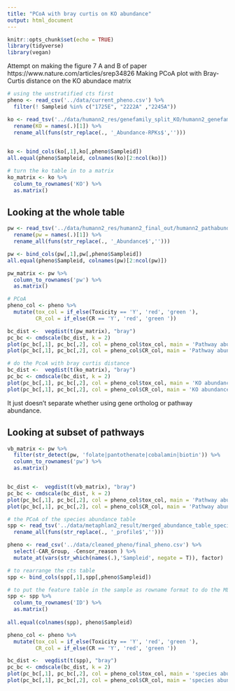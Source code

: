 ```yaml
---
title: "PCoA with bray curtis on KO abundance"
output: html_document
---
```


```r
knitr::opts_chunk$set(echo = TRUE)  
library(tidyverse)
library(vegan)
```

Attempt on making the figure 7 A and B of paper https://www.nature.com/articles/srep34826
Making PCoA plot with Bray-Curtis distance on the KO abundace matrix

```r
# using the unstratified cts first
pheno <- read_csv('../data/current_pheno.csv') %>% 
  filter(! Sampleid %in% c("1725E", "2222A" ,"2245A"))

ko <- read_tsv('../data/humann2_res/genefamily_split_KO/humann2_genefamilies_KO_regroup_relab_unstratified.tsv') %>% 
  rename(KO = names(.)[1]) %>% 
  rename_all(funs(str_replace(., '_Abundance-RPKs$',''))) 
  

ko <- bind_cols(ko[,1],ko[,pheno$Sampleid]) 
all.equal(pheno$Sampleid, colnames(ko)[2:ncol(ko)])

# turn the ko table in to a matrix
ko_matrix <- ko %>% 
  column_to_rownames('KO') %>% 
  as.matrix()
```

## Looking at the whole table

```r
pw <- read_tsv('../data/humann2_res/humann2_final_out/humann2_pathabundance_relab_unstratified.tsv') %>% 
  rename(pw = names(.)[1]) %>% 
  rename_all(funs(str_replace(., '_Abundance$',''))) 

pw <- bind_cols(pw[,1],pw[,pheno$Sampleid]) 
all.equal(pheno$Sampleid, colnames(pw)[2:ncol(pw)])

pw_matrix <- pw %>% 
  column_to_rownames('pw') %>% 
  as.matrix()
```

```r
# PCoA
pheno_col <- pheno %>% 
  mutate(tox_col = if_else(Toxicity == 'Y', 'red', 'green '),
         CR_col = if_else(CR == 'Y', 'red', 'green '))

bc_dist <-  vegdist(t(pw_matrix), "bray")
pc_bc <- cmdscale(bc_dist, k = 2)
plot(pc_bc[,1], pc_bc[,2], col = pheno_col$tox_col, main = 'Pathway abundance color by tox')
plot(pc_bc[,1], pc_bc[,2], col = pheno_col$CR_col, main = 'Pathway abundance color by CR')
```

```r
# do the PcoA with bray curtis distance  
bc_dist <-  vegdist(t(ko_matrix), "bray")
pc_bc <- cmdscale(bc_dist, k = 2)
plot(pc_bc[,1], pc_bc[,2], col = pheno_col$tox_col, main = 'KO abundance color by tox')
plot(pc_bc[,1], pc_bc[,2], col = pheno_col$CR_col, main = 'KO abundance color by CR')
```

It just doesn't separate whether using gene ortholog or pathway abundance.       

## Looking at subset of pathways

```r
vb_matrix <- pw %>% 
  filter(str_detect(pw, 'folate|pantothenate|cobalamin|biotin')) %>% 
  column_to_rownames('pw') %>% 
  as.matrix()


bc_dist <-  vegdist(t(vb_matrix), "bray")
pc_bc <- cmdscale(bc_dist, k = 2)
plot(pc_bc[,1], pc_bc[,2], col = pheno_col$tox_col, main = 'Pathway abundance color by tox')
plot(pc_bc[,1], pc_bc[,2], col = pheno_col$CR_col, main = 'Pathway abundance color by CR')

```


#############################################################################

```r
# the PCoA of the species abundance table
spp <- read_tsv('../data/metaphlan2_result/merged_abundance_table_species.txt') %>% 
  rename_all(funs(str_replace(., '_profile$','')))

pheno <- read_csv('../data/cleaned_pheno/final_pheno.csv') %>% 
  select(-CAR_Group, -Censor_reason ) %>% 
  mutate_at(vars(str_which(names(.),'Sampleid', negate = T)), factor)

# to rearrange the cts table 
spp <- bind_cols(spp[,1],spp[,pheno$Sampleid]) 

# to put the feature table in the sample as rowname format to do the ML 
spp <- spp %>% 
  column_to_rownames('ID') %>% 
  as.matrix()
 
all.equal(colnames(spp), pheno$Sampleid)
```

```r
pheno_col <- pheno %>% 
  mutate(tox_col = if_else(Toxicity == 'Y', 'red', 'green '),
         CR_col = if_else(CR == 'Y', 'red', 'green '))

bc_dist <-  vegdist(t(spp), "bray")
pc_bc <- cmdscale(bc_dist, k = 2) 
plot(pc_bc[,1], pc_bc[,2], col = pheno_col$tox_col, main = 'species abundance color by tox')
plot(pc_bc[,1], pc_bc[,2], col = pheno_col$CR_col, main = 'species abundance color by CR')
```

